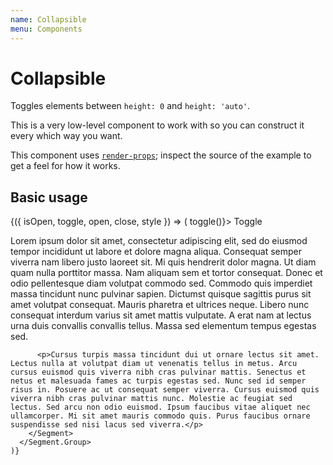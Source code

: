 ```yaml
---
name: Collapsible
menu: Components
---
```



# Collapsible

Toggles elements between `height: 0` and `height: 'auto'`.

This is a very low-level component to work with so you can construct it every which way you want.

This component uses [`render-props`](https://reactjs.org/docs/render-props.html); inspect the source of the example to get a feel for how it works.

## Basic usage

<Playground>
  <Collapsible open>
    {({ isOpen, toggle, open, close, style }) => (
      <Segment.Group>
        <Segment.Header onClick={() => toggle()}>
          Toggle
          <Icon name={isOpen ? 'keyboard_arrow_down' : 'keyboard_arrow_up'} />
        </Segment.Header>
        <Segment style={style} padding={isOpen ? undefined : 0}>
          <p>Lorem ipsum dolor sit amet, consectetur adipiscing elit, sed do eiusmod tempor incididunt ut labore et dolore magna aliqua. Consequat semper viverra nam libero justo laoreet sit. Mi quis hendrerit dolor magna. Ut diam quam nulla porttitor massa. Nam aliquam sem et tortor consequat. Donec et odio pellentesque diam volutpat commodo sed. Commodo quis imperdiet massa tincidunt nunc pulvinar sapien. Dictumst quisque sagittis purus sit amet volutpat consequat. Mauris pharetra et ultrices neque. Libero nunc consequat interdum varius sit amet mattis vulputate. A erat nam at lectus urna duis convallis convallis tellus. Massa sed elementum tempus egestas sed.</p>

          <p>Cursus turpis massa tincidunt dui ut ornare lectus sit amet. Lectus nulla at volutpat diam ut venenatis tellus in metus. Arcu cursus euismod quis viverra nibh cras pulvinar mattis. Senectus et netus et malesuada fames ac turpis egestas sed. Nunc sed id semper risus in. Posuere ac ut consequat semper viverra. Cursus euismod quis viverra nibh cras pulvinar mattis nunc. Molestie ac feugiat sed lectus. Sed arcu non odio euismod. Ipsum faucibus vitae aliquet nec ullamcorper. Mi sit amet mauris commodo quis. Purus faucibus ornare suspendisse sed nisi lacus sed viverra.</p>
        </Segment>
      </Segment.Group>
    )}
  </Collapsible>
</Playground>
